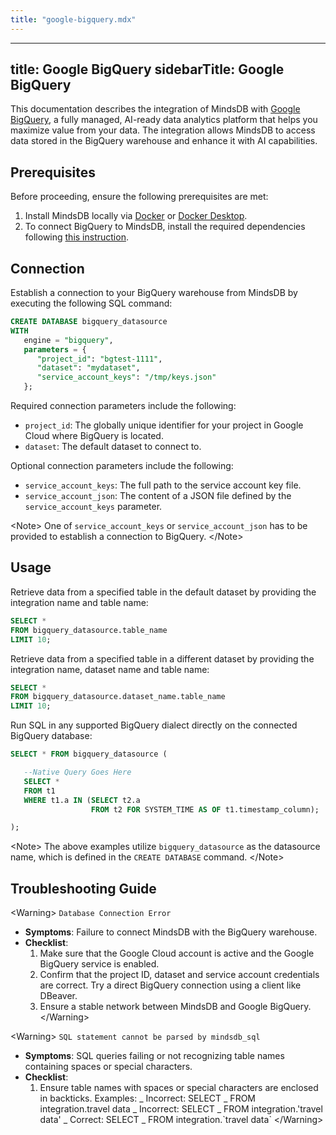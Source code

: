 ```yaml
---
title: "google-bigquery.mdx"
---
```


---
title: Google BigQuery
sidebarTitle: Google BigQuery
---

This documentation describes the integration of MindsDB with [Google BigQuery](https://cloud.google.com/bigquery?hl=en), a fully managed, AI-ready data analytics platform that helps you maximize value from your data.
The integration allows MindsDB to access data stored in the BigQuery warehouse and enhance it with AI capabilities.

## Prerequisites

Before proceeding, ensure the following prerequisites are met:

1. Install MindsDB locally via [Docker](/setup/self-hosted/docker) or [Docker Desktop](/setup/self-hosted/docker-desktop).
2. To connect BigQuery to MindsDB, install the required dependencies following [this instruction](/setup/self-hosted/docker#install-dependencies).

## Connection

Establish a connection to your BigQuery warehouse from MindsDB by executing the following SQL command:

```sql
CREATE DATABASE bigquery_datasource
WITH
   engine = "bigquery",
   parameters = {
      "project_id": "bgtest-1111",
      "dataset": "mydataset",
      "service_account_keys": "/tmp/keys.json"
   };
```

Required connection parameters include the following:

- `project_id`: The globally unique identifier for your project in Google Cloud where BigQuery is located.
- `dataset`: The default dataset to connect to.

Optional connection parameters include the following:

- `service_account_keys`: The full path to the service account key file.
- `service_account_json`: The content of a JSON file defined by the `service_account_keys` parameter.

&lt;Note&gt;
  One of `service_account_keys` or `service_account_json` has to be provided to
  establish a connection to BigQuery.
&lt;/Note&gt;

## Usage

Retrieve data from a specified table in the default dataset by providing the integration name and table name:

```sql
SELECT *
FROM bigquery_datasource.table_name
LIMIT 10;
```

Retrieve data from a specified table in a different dataset by providing the integration name, dataset name and table name:

```sql
SELECT *
FROM bigquery_datasource.dataset_name.table_name
LIMIT 10;
```

Run SQL in any supported BigQuery dialect directly on the connected BigQuery database:

```sql
SELECT * FROM bigquery_datasource (

   --Native Query Goes Here
   SELECT *
   FROM t1
   WHERE t1.a IN (SELECT t2.a
                  FROM t2 FOR SYSTEM_TIME AS OF t1.timestamp_column);

);
```

&lt;Note&gt;
  The above examples utilize `bigquery_datasource` as the datasource name, which
  is defined in the `CREATE DATABASE` command.
&lt;/Note&gt;

## Troubleshooting Guide

&lt;Warning&gt;
`Database Connection Error`

- **Symptoms**: Failure to connect MindsDB with the BigQuery warehouse.
- **Checklist**:
  1. Make sure that the Google Cloud account is active and the Google BigQuery service is enabled.
  2. Confirm that the project ID, dataset and service account credentials are correct. Try a direct BigQuery connection using a client like DBeaver.
  3. Ensure a stable network between MindsDB and Google BigQuery.
&lt;/Warning&gt;

&lt;Warning&gt;
`SQL statement cannot be parsed by mindsdb_sql`

- **Symptoms**: SQL queries failing or not recognizing table names containing spaces or special characters.
- **Checklist**:
  1. Ensure table names with spaces or special characters are enclosed in backticks.
     Examples:
     _ Incorrect: SELECT _ FROM integration.travel data
     _ Incorrect: SELECT _ FROM integration.'travel data'
     _ Correct: SELECT _ FROM integration.\`travel data\`
&lt;/Warning&gt;
